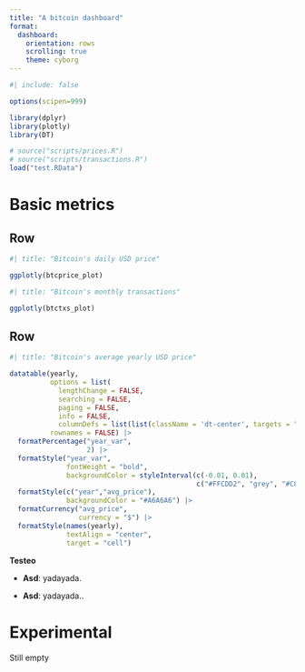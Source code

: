 ```yaml
---
title: "A bitcoin dashboard"
format:
  dashboard:
    orientation: rows
    scrolling: true
    theme: cyborg
---
```


```r
#| include: false

options(scipen=999)

library(dplyr)
library(plotly)
library(DT)

# source("scripts/prices.R")
# source("scripts/transactions.R")
load("test.RData")

```

# Basic metrics

## Row

```r
#| title: "Bitcoin's daily USD price"

ggplotly(btcprice_plot)

```

```r
#| title: "Bitcoin's monthly transactions"

ggplotly(btctxs_plot)

```

## Row

```r
#| title: "Bitcoin's average yearly USD price"

datatable(yearly,
          options = list(
            lengthChange = FALSE,
            searching = FALSE,
            paging = FALSE,
            info = FALSE,
            columnDefs = list(list(className = 'dt-center', targets = "_all"))),
          rownames = FALSE) |> 
  formatPercentage("year_var",
                   2) |>
  formatStyle("year_var",
              fontWeight = "bold",
              backgroundColor = styleInterval(c(-0.01, 0.01),
                                              c("#FFCDD2", "grey", "#C8E6C9"))) |>
  formatStyle(c("year","avg_price"),
              backgroundColor = "#A6A6A6") |>  
  formatCurrency("avg_price",
                 currency = "$") |>
  formatStyle(names(yearly),
              textAlign = "center",
              target = "cell")

```

::: card-header
**Testeo**
:::

::: card-body
-   **Asd**: yadayada.

-   **Asd**: yadayada..
:::


# Experimental

Still empty

